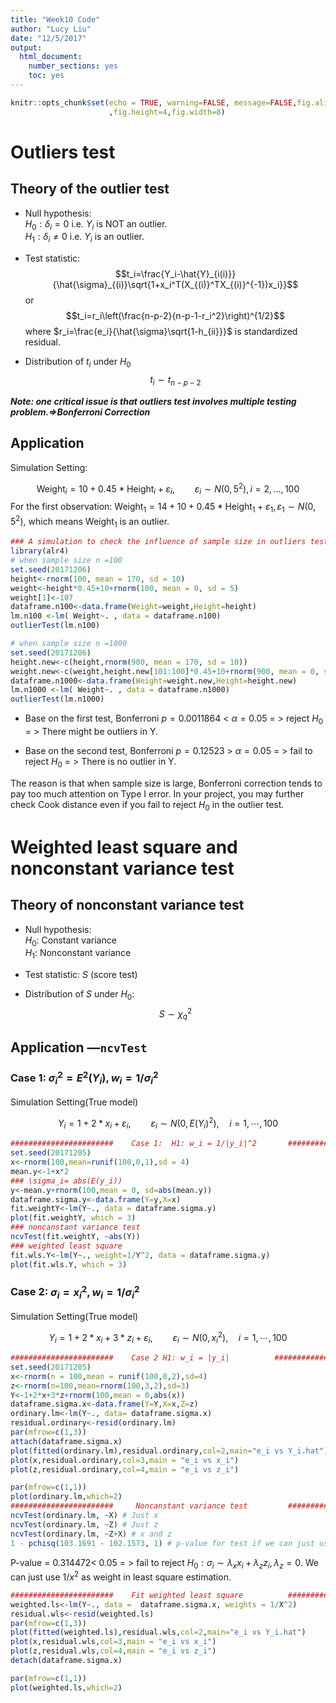 ```yaml
---
title: "Week10 Code"
author: "Lucy Liu"
date: "12/5/2017"
output: 
  html_document:
    number_sections: yes
    toc: yes
---
```


```r
knitr::opts_chunk$set(echo = TRUE, warning=FALSE, message=FALSE,fig.align = "center"
                      ,fig.height=4,fig.width=8)
```

# Outliers test

##  Theory of the outlier test

* Null hypothesis:   
$H_0: \delta_i=0$ i.e. $Y_i$ is NOT an outlier.  
$H_1: \delta_i \neq 0$ i.e. $Y_i$ is  an outlier.
        
* Test statistic:
  $$t_i=\frac{Y_i-\hat{Y}_{i(i)}}{\hat{\sigma}_{(i)}\sqrt{1+x_i^T(X_{(i)}^TX_{(i)}^{-1})x_i}}$$
  or
  $$t_i=r_i\left(\frac{n-p-2}{n-p-1-r_i^2}\right)^{1/2}$$
  where $r_i=\frac{e_i}{\hat{\sigma}\sqrt{1-h_{ii}}}$ is standardized residual.

* Distribution of $t_i$ under $H_0$
$$t_i\sim t_{n-p-2}$$

***Note: one critical issue is that outliers test involves multiple testing problem.=>Bonferroni Correction ***

## Application

Simulation Setting:

 $$\text{Weight}_i=10+0.45*\text{Height}_i+\varepsilon_i,\qquad \varepsilon_i\sim N(0,5^2), i= 2,\ldots,100$$
For the first observation: $\text{Weight}_1=14+10+0.45*\text{Height}_1+\varepsilon_1, \varepsilon_1\sim N(0,5^2)$, which means Weight$_1$ is an outlier.
```r
### A simulation to check the influence of sample size in outliers test
library(alr4)
# when sample size n =100
set.seed(20171206)
height<-rnorm(100, mean = 170, sd = 10)
weight<-height*0.45+10+rnorm(100, mean = 0, sd = 5)
weight[1]<-107
dataframe.n100<-data.frame(Weight=weight,Height=height)
lm.n100 <-lm( Weight~. , data = dataframe.n100)
outlierTest(lm.n100)
```

```r
# when sample size n =1000
set.seed(20171206)
height.new<-c(height,rnorm(900, mean = 170, sd = 10))
weight.new<-c(weight,height.new[101:100]*0.45+10+rnorm(900, mean = 0, sd = 5))
dataframe.n1000<-data.frame(Weight=weight.new,Height=height.new)
lm.n1000 <-lm( Weight~. , data = dataframe.n1000)
outlierTest(lm.n1000)
```

* Base on the first test, Bonferroni $p = 0.0011864$ < $\alpha=0.05$ = > reject $H_0$ = > There might be outliers in Y.

* Base on the second test, Bonferroni $p =  0.12523$ > $\alpha=0.05$ = > fail to reject $H_0$ = > There is no outlier in Y.

The reason is that when sample size is large, Bonferroni correction tends to pay too much attention on Type I error. In your project, you may further check Cook distance even if you fail to reject $H_0$ in the outlier test. 



# Weighted least square and nonconstant variance test


## Theory of  nonconstant variance test

* Null hypothesis:     
$H_0$: Constant variance  
$H_1$: Nonconstant variance
        
* Test statistic: $S$ (score test)
  
  
* Distribution of $S$ under $H_0$:
$$S\sim \chi_q^2$$

## Application ---`ncvTest`

### Case 1: $\sigma_i^2=E^2(Y_i), w_i=1/\sigma_i^2$

Simulation Setting(True model)

$$Y_i=1+2*x_i+\varepsilon_i,\qquad\varepsilon_i\sim N(0,E(Y_i)^2),\quad i=1,\cdots,100 $$

```r
#######################    Case 1:  H1: w_i = 1/|y_i|^2       #######################
set.seed(20171205)
x<-rnorm(100,mean=runif(100,0,1),sd = 4)
mean.y<-1+x*2
### \sigma_i= abs(E(y_i))
y<-mean.y+rnorm(100,mean = 0, sd=abs(mean.y))
dataframe.sigma.y<-data.frame(Y=y,X=x)
fit.weightY<-lm(Y~., data = dataframe.sigma.y)
plot(fit.weightY, which = 3)
### noncanstant variance test
ncvTest(fit.weightY, ~abs(Y))
### weighted least square
fit.wls.Y<-lm(Y~., weight=1/Y^2, data = dataframe.sigma.y)
plot(fit.wls.Y, which = 3)
```

### Case 2: $\sigma_i= x_i^2, w_i= 1/\sigma_i^2$

Simulation Setting(True model)

$$Y_i=1+2*x_i+3*z_i+\varepsilon_i,\qquad\varepsilon_i\sim N(0,x_i^2),\quad i=1,\cdots,100 $$
```r
#######################    Case 2 H1: w_i = |y_i|          #######################
set.seed(20171205)
x<-rnorm(n = 100,mean = runif(100,0,2),sd=4)
z<-rnorm(n=100,mean=rnorm(100,3,2),sd=3)
Y<-1+2*x+3*z+rnorm(100,mean = 0,abs(x))
dataframe.sigma.x<-data.frame(Y=Y,X=x,Z=z)
ordinary.lm<-lm(Y~., data= dataframe.sigma.x)
residual.ordinary<-resid(ordinary.lm)
par(mfrow=c(1,3))
attach(dataframe.sigma.x)
plot(fitted(ordinary.lm),residual.ordinary,col=2,main="e_i vs Y_i.hat")
plot(x,residual.ordinary,col=3,main = "e_i vs x_i")
plot(z,residual.ordinary,col=4,main = "e_i vs z_i")
```
```r
par(mfrow=c(1,1))
plot(ordinary.lm,which=2)
#######################     Noncanstant variance test         #######################
ncvTest(ordinary.lm, ~X) # Just x
ncvTest(ordinary.lm, ~Z) # Just z
ncvTest(ordinary.lm, ~Z+X) # x and z
1 - pchisq(103.1691 - 102.1573, 1) # p-value for test if we can just use x 
```
P-value = 0.314472< 0.05 = > fail to reject $H_0:\sigma_i\sim \lambda_x x_i+\lambda_z z_i, \lambda_z=0$. We can just use $1/x^2$ as weight in least square estimation.  






```r
#######################    Fit weighted least square          #######################
weighted.ls<-lm(Y~., data =  dataframe.sigma.x, weights = 1/X^2)
residual.wls<-resid(weighted.ls)
par(mfrow=c(1,3))
plot(fitted(weighted.ls),residual.wls,col=2,main="e_i vs Y_i.hat")
plot(x,residual.wls,col=3,main = "e_i vs x_i")
plot(z,residual.wls,col=4,main = "e_i vs z_i")
detach(dataframe.sigma.x)
```

```r
par(mfrow=c(1,1))
plot(weighted.ls,which=2)
```


